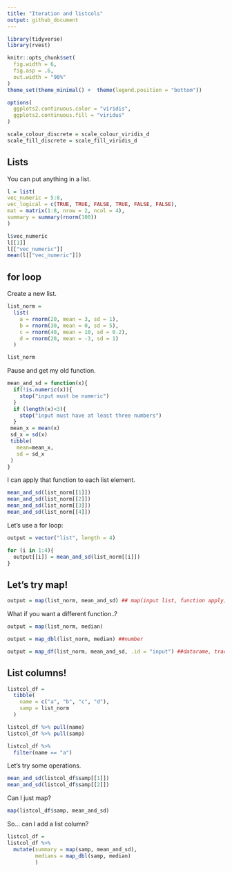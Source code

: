 ```yaml
---
title: "Iteration and listcols"
output: github_document
---
```


```r
library(tidyverse)
library(rvest)

knitr::opts_chunk$set(
  fig.width = 6,
  fig.asp = .6,
  out.width = "90%"
)
theme_set(theme_minimal() +  theme(legend.position = "bottom"))

options(
  ggplots2.continuous.color = "viridis",
  ggplots2.continuous.fill = "viridus"
)

scale_colour_discrete = scale_colour_viridis_d
scale_fill_discrete = scale_fill_viridis_d
```

## Lists
You can put anything in a list.

```r
l = list(
vec_numeric = 5:8,
vec_logical = c(TRUE, TRUE, FALSE, TRUE, FALSE, FALSE),
mat = matrix(1:8, nrow = 2, ncol = 4),
summary = summary(rnorm(100))
)
```

```r
l$vec_numeric
l[[1]]
l[["vec_numeric"]]
mean(l[["vec_numeric"]])
```

## for loop

Create a new list.
```r
list_norm =
  list(
    a = rnorm(20, mean = 3, sd = 1),
    b = rnorm(30, mean = 0, sd = 5),
    c = rnorm(40, mean = 10, sd = 0.2),
    d = rnorm(20, mean = -3, sd = 1)
  )
```

```r
list_norm
```

Pause and get my old function.

```r
mean_and_sd = function(x){
  if(!is.numeric(x)){
    stop("input must be numeric")
  }
  if (length(x)<3){
    stop("input must have at least three numbers")
  }
 mean_x = mean(x)
 sd_x = sd(x)
 tibble(
   mean=mean_x,
   sd = sd_x
 )
}
```

I can apply that function to each list element.

```r
mean_and_sd(list_norm[[1]])
mean_and_sd(list_norm[[2]])
mean_and_sd(list_norm[[3]])
mean_and_sd(list_norm[[4]])
```

Let's use a for loop:
```r
output = vector("list", length = 4)

for (i in 1:4){
  output[[i]] = mean_and_sd(list_norm[[i]])
}

```

## Let's try map!

```r
output = map(list_norm, mean_and_sd) ## map(input list, function apply)
```

What if you want a different function..?

```r
output = map(list_norm, median) 
```

```r
output = map_dbl(list_norm, median) ##number
```

```r
output = map_df(list_norm, mean_and_sd, .id = "input") ##datarame, track input
```

## List columns!
```r
listcol_df =
  tibble(
    name = c("a", "b", "c", "d"),
    samp = list_norm
  )
```

```r
listcol_df %>% pull(name)
listcol_df %>% pull(samp)

listcol_df %>% 
  filter(name == "a")
```

Let's try some operations.
```r
mean_and_sd(listcol_df$samp[[1]])
mean_and_sd(listcol_df$samp[[2]])
```

Can I just map?
```r
map(listcol_df$samp, mean_and_sd)
```

So... can I add a list column?
```r
listcol_df =
listcol_df %>% 
  mutate(summary = map(samp, mean_and_sd),
         medians = map_dbl(samp, median)
         )
```

